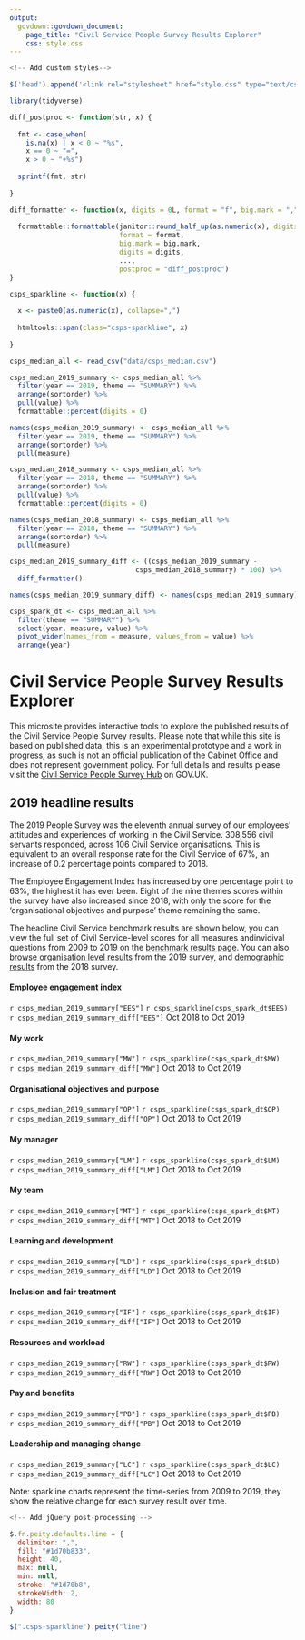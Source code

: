 ```yaml
---
output:
  govdown::govdown_document:
    page_title: "Civil Service People Survey Results Explorer"
    css: style.css
---
```


<script src="static/jquery-3.3.1.min.js"></script>
<script src="static/jquery.peity.min.js"></script>

``` js
<!-- Add custom styles-->

$('head').append('<link rel="stylesheet" href="style.css" type="text/css" />');

```


``` r

library(tidyverse)

diff_postproc <- function(str, x) {
  
  fmt <- case_when(
    is.na(x) | x < 0 ~ "%s",
    x == 0 ~ "=",
    x > 0 ~ "+%s")
  
  sprintf(fmt, str)
  
}

diff_formatter <- function(x, digits = 0L, format = "f", big.mark = ",", ...) {
  
  formattable::formattable(janitor::round_half_up(as.numeric(x), digits = digits), 
                           format = format, 
                           big.mark = big.mark,
                           digits = digits, 
                           ..., 
                           postproc = "diff_postproc")
}

csps_sparkline <- function(x) {
  
  x <- paste0(as.numeric(x), collapse=",")
  
  htmltools::span(class="csps-sparkline", x)
  
}

csps_median_all <- read_csv("data/csps_median.csv")

csps_median_2019_summary <- csps_median_all %>%
  filter(year == 2019, theme == "SUMMARY") %>%
  arrange(sortorder) %>%
  pull(value) %>%
  formattable::percent(digits = 0)

names(csps_median_2019_summary) <- csps_median_all %>%
  filter(year == 2019, theme == "SUMMARY") %>%
  arrange(sortorder) %>%
  pull(measure)

csps_median_2018_summary <- csps_median_all %>%
  filter(year == 2018, theme == "SUMMARY") %>%
  arrange(sortorder) %>%
  pull(value) %>%
  formattable::percent(digits = 0)

names(csps_median_2018_summary) <- csps_median_all %>%
  filter(year == 2018, theme == "SUMMARY") %>%
  arrange(sortorder) %>%
  pull(measure)

csps_median_2019_summary_diff <- ((csps_median_2019_summary - 
                               csps_median_2018_summary) * 100) %>%
  diff_formatter()

names(csps_median_2019_summary_diff) <- names(csps_median_2019_summary)

csps_spark_dt <- csps_median_all %>% 
  filter(theme == "SUMMARY") %>%
  select(year, measure, value) %>%
  pivot_wider(names_from = measure, values_from = value) %>%
  arrange(year)

```


# Civil Service People Survey Results Explorer

This microsite provides interactive tools to explore the published results of the Civil Service People Survey results. Please note that while this site is based on published data, this is an experimental prototype and a work in progress, as such is not an official publication of the Cabinet Office and does not represent government policy. For full details and results please visit the [Civil Service People Survey Hub](https://www.gov.uk/government/collections/civil-service-people-survey-hub) on GOV.UK.

## 2019 headline results

The 2019 People Survey was the eleventh annual survey of our employees’ attitudes and
experiences of working in the Civil Service. 308,556 civil servants responded, across 106 Civil Service organisations. This is equivalent to an overall response rate for
the Civil Service of 67%, an increase of 0.2 percentage points compared to 2018.

The Employee Engagement Index has increased by one percentage point to 63%, the highest it has
ever been. Eight of the nine themes scores within the survey have also increased since 2018, with only the score for the ‘organisational objectives and purpose’ theme remaining the same. 

The headline Civil Service benchmark results are shown below, you can view the full set of Civil Service-level scores for all measures andinvidival questions from 2009 to 2019 on the [benchmark results page](benchmark-results.html). You can also [browse organisation level results](orgscores.html) from the 2019 survey, and [demographic results](demographics.html) from the 2018 survey.

:::{.govuk-grid-row .box-row}

:::{.govuk-grid-column-full .metric-box}
#### Employee engagement index
<span class="govuk-!-font-size-48 govuk-!-font-weight-bold">`r csps_median_2019_summary["EES"]`</span> `r csps_sparkline(csps_spark_dt$EES)`<br/>
<span class="govuk-!-font-size-24">`r csps_median_2019_summary_diff["EES"]`</span> Oct 2018 to Oct 2019
:::

:::


:::{.govuk-grid-row .box-row}

:::{.govuk-grid-column-one-third .metric-box}
#### My work
<span class="govuk-!-font-size-48 govuk-!-font-weight-bold">`r csps_median_2019_summary["MW"]`</span> `r csps_sparkline(csps_spark_dt$MW)`<br/>
<span class="govuk-!-font-size-24">`r csps_median_2019_summary_diff["MW"]`</span> Oct 2018 to Oct 2019
:::

:::{.govuk-grid-column-one-third .metric-box}
#### Organisational objectives and purpose
<span class="govuk-!-font-size-48 govuk-!-font-weight-bold">`r csps_median_2019_summary["OP"]`</span> `r csps_sparkline(csps_spark_dt$OP)`<br/>
<span class="govuk-!-font-size-24">`r csps_median_2019_summary_diff["OP"]`</span> Oct 2018 to Oct 2019
:::

:::{.govuk-grid-column-one-third .metric-box}
#### My manager
<span class="govuk-!-font-size-48 govuk-!-font-weight-bold">`r csps_median_2019_summary["LM"]`</span> `r csps_sparkline(csps_spark_dt$LM)`<br/>
<span class="govuk-!-font-size-24">`r csps_median_2019_summary_diff["LM"]`</span> Oct 2018 to Oct 2019
:::

:::

:::{.govuk-grid-row .box-row}


:::{.govuk-grid-column-one-third .metric-box}
#### My team
<span class="govuk-!-font-size-48 govuk-!-font-weight-bold">`r csps_median_2019_summary["MT"]`</span> `r csps_sparkline(csps_spark_dt$MT)`<br/>
<span class="govuk-!-font-size-24">`r csps_median_2019_summary_diff["MT"]`</span> Oct 2018 to Oct 2019
:::

:::{.govuk-grid-column-one-third .metric-box}
#### Learning and development
<span class="govuk-!-font-size-48 govuk-!-font-weight-bold">`r csps_median_2019_summary["LD"]`</span> `r csps_sparkline(csps_spark_dt$LD)`<br/>
<span class="govuk-!-font-size-24">`r csps_median_2019_summary_diff["LD"]`</span> Oct 2018 to Oct 2019
:::

:::{.govuk-grid-column-one-third .metric-box}
#### Inclusion and fair treatment
<span class="govuk-!-font-size-48 govuk-!-font-weight-bold">`r csps_median_2019_summary["IF"]`</span> `r csps_sparkline(csps_spark_dt$IF)`<br/>
<span class="govuk-!-font-size-24">`r csps_median_2019_summary_diff["IF"]`</span> Oct 2018 to Oct 2019
:::

:::

:::{.govuk-grid-row .box-row}

:::{.govuk-grid-column-one-third .metric-box}
#### Resources and workload
<span class="govuk-!-font-size-48 govuk-!-font-weight-bold">`r csps_median_2019_summary["RW"]`</span> `r csps_sparkline(csps_spark_dt$RW)`<br/>
<span class="govuk-!-font-size-24">`r csps_median_2019_summary_diff["RW"]`</span> Oct 2018 to Oct 2019
:::

:::{.govuk-grid-column-one-third .metric-box}
#### Pay and benefits
<span class="govuk-!-font-size-48 govuk-!-font-weight-bold">`r csps_median_2019_summary["PB"]`</span> `r csps_sparkline(csps_spark_dt$PB)`<br/>
<span class="govuk-!-font-size-24">`r csps_median_2019_summary_diff["PB"]`</span> Oct 2018 to Oct 2019
:::

:::{.govuk-grid-column-one-third .metric-box}
#### Leadership and managing change
<span class="govuk-!-font-size-48 govuk-!-font-weight-bold">`r csps_median_2019_summary["LC"]`</span> `r csps_sparkline(csps_spark_dt$LC)`<br/>
<span class="govuk-!-font-size-24">`r csps_median_2019_summary_diff["LC"]`</span> Oct 2018 to Oct 2019
:::

:::

::: {.small-para}
Note: sparkline charts represent the time-series from 2009 to 2019, they show the relative change for each survey result over time.
:::


``` js
<!-- Add jQuery post-processing -->

$.fn.peity.defaults.line = {
  delimiter: ",",
  fill: "#1d70b833",
  height: 40,
  max: null,
  min: null,
  stroke: "#1d70b8",
  strokeWidth: 2,
  width: 80
}

$(".csps-sparkline").peity("line")

```
